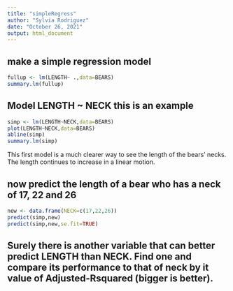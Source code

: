 ```yaml
---
title: "simpleRegress"
author: "Sylvia Rodriguez"
date: "October 26, 2021"
output: html_document
---
```



## make a simple regression model


```r
fullup <- lm(LENGTH~ .,data=BEARS)
summary.lm(fullup)
```



## Model LENGTH ~ NECK  this is an example  

```r
simp <- lm(LENGTH~NECK,data=BEARS)
plot(LENGTH~NECK,data=BEARS)
abline(simp)
summary.lm(simp)
```

This first model is a much clearer way to see the length of the bears' necks. The length continues to increase in a linear motion. 

## now predict the length of a bear who has a neck of 17, 22 and 26


```r
new <- data.frame(NECK=c(17,22,26))
predict(simp,new)
predict(simp,new,se.fit=TRUE)
```
## Surely there is another variable that can better predict LENGTH than NECK. Find one and compare its performance to that of neck by it value of Adjusted-Rsquared (bigger is better).

